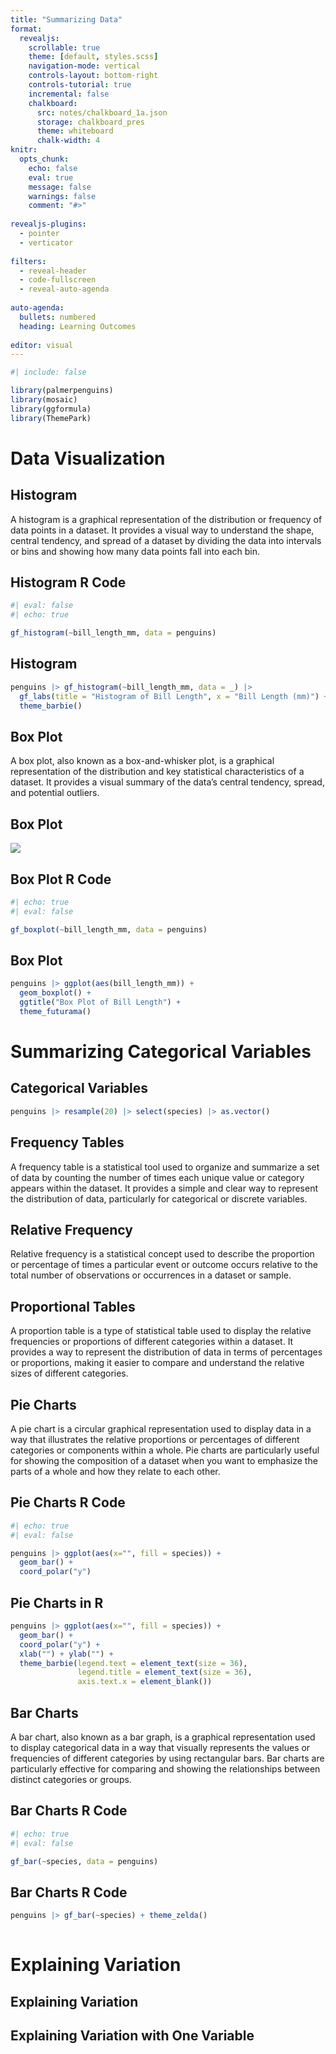 ```yaml
---
title: "Summarizing Data"
format:
  revealjs:
    scrollable: true
    theme: [default, styles.scss]
    navigation-mode: vertical
    controls-layout: bottom-right
    controls-tutorial: true
    incremental: false 
    chalkboard:
      src: notes/chalkboard_1a.json
      storage: chalkboard_pres
      theme: whiteboard
      chalk-width: 4
knitr:
  opts_chunk: 
    echo: false
    eval: true
    message: false
    warnings: false
    comment: "#>" 
    
revealjs-plugins:
  - pointer
  - verticator
  
filters: 
  - reveal-header
  - code-fullscreen
  - reveal-auto-agenda
  
auto-agenda:
  bullets: numbered
  heading: Learning Outcomes
  
editor: visual
---
```


```r
#| include: false

library(palmerpenguins)
library(mosaic)
library(ggformula)
library(ThemePark)
```

# Data Visualization

## Histogram

A histogram is a graphical representation of the distribution or frequency of data points in a dataset. It provides a visual way to understand the shape, central tendency, and spread of a dataset by dividing the data into intervals or bins and showing how many data points fall into each bin.

## Histogram R Code

```r
#| eval: false
#| echo: true

gf_histogram(~bill_length_mm, data = penguins)
```

## Histogram

```r
penguins |> gf_histogram(~bill_length_mm, data = _) |> 
  gf_labs(title = "Histogram of Bill Length", x = "Bill Length (mm)") +
  theme_barbie()
```

## Box Plot

A box plot, also known as a box-and-whisker plot, is a graphical representation of the distribution and key statistical characteristics of a dataset. It provides a visual summary of the data's central tendency, spread, and potential outliers.

## Box Plot

![](https://miro.medium.com/max/9000/1*2c21SkzJMf3frPXPAR_gZA.png){fig-align="center"}

## Box Plot R Code

```r
#| echo: true
#| eval: false

gf_boxplot(~bill_length_mm, data = penguins)

```

## Box Plot

```r
penguins |> ggplot(aes(bill_length_mm)) +
  geom_boxplot() +
  ggtitle("Box Plot of Bill Length") +
  theme_futurama()
```

# Summarizing Categorical Variables

## Categorical Variables

```r
penguins |> resample(20) |> select(species) |> as.vector()
```

## Frequency Tables

A frequency table is a statistical tool used to organize and summarize a set of data by counting the number of times each unique value or category appears within the dataset. It provides a simple and clear way to represent the distribution of data, particularly for categorical or discrete variables.

## Relative Frequency

Relative frequency is a statistical concept used to describe the proportion or percentage of times a particular event or outcome occurs relative to the total number of observations or occurrences in a dataset or sample.

## Proportional Tables

A proportion table is a type of statistical table used to display the relative frequencies or proportions of different categories within a dataset. It provides a way to represent the distribution of data in terms of percentages or proportions, making it easier to compare and understand the relative sizes of different categories.

## Pie Charts

A pie chart is a circular graphical representation used to display data in a way that illustrates the relative proportions or percentages of different categories or components within a whole. Pie charts are particularly useful for showing the composition of a dataset when you want to emphasize the parts of a whole and how they relate to each other.

## Pie Charts R Code

```r
#| echo: true
#| eval: false

penguins |> ggplot(aes(x="", fill = species)) + 
  geom_bar() + 
  coord_polar("y")

```

## Pie Charts in R

```r
penguins |> ggplot(aes(x="", fill = species)) + 
  geom_bar() + 
  coord_polar("y") +
  xlab("") + ylab("") +
  theme_barbie(legend.text = element_text(size = 36),
               legend.title = element_text(size = 36),
               axis.text.x = element_blank())
```

## Bar Charts

A bar chart, also known as a bar graph, is a graphical representation used to display categorical data in a way that visually represents the values or frequencies of different categories by using rectangular bars. Bar charts are particularly effective for comparing and showing the relationships between distinct categories or groups.

## Bar Charts R Code

```r
#| echo: true
#| eval: false

gf_bar(~species, data = penguins)

```

## Bar Charts R Code

```r
penguins |> gf_bar(~species) + theme_zelda()
  
```

# Explaining Variation

## Explaining Variation

## Explaining Variation with One Variable
